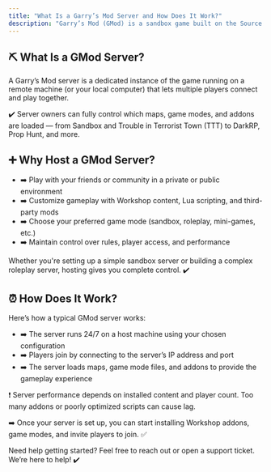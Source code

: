 ```yaml
---
title: "What Is a Garry’s Mod Server and How Does It Work?"
description: "Garry’s Mod (GMod) is a sandbox game built on the Source engine, known for its massive customization and player-created content. Hosting your own GMod server allows you to run custom game modes, maps, and addons while playing with friends or a community. ✅"
---
```


## ⛏️ What Is a GMod Server?

A Garry’s Mod server is a dedicated instance of the game running on a remote machine (or your local computer) that lets multiple players connect and play together.

✔️ Server owners can fully control which maps, game modes, and addons are loaded — from Sandbox and Trouble in Terrorist Town (TTT) to DarkRP, Prop Hunt, and more.

## ➕ Why Host a GMod Server?

- ➡️ Play with your friends or community in a private or public environment
- ➡️ Customize gameplay with Workshop content, Lua scripting, and third-party mods
- ➡️ Choose your preferred game mode (sandbox, roleplay, mini-games, etc.)
- ➡️ Maintain control over rules, player access, and performance

Whether you're setting up a simple sandbox server or building a complex roleplay server, hosting gives you complete control. ✔️

## ⏰ How Does It Work?

Here’s how a typical GMod server works:

- ➡️ The server runs 24/7 on a host machine using your chosen configuration
- ➡️ Players join by connecting to the server’s IP address and port
- ➡️ The server loads maps, game mode files, and addons to provide the gameplay experience

❗ Server performance depends on installed content and player count. Too many addons or poorly optimized scripts can cause lag.

➡️ Once your server is set up, you can start installing Workshop addons, game modes, and invite players to join. ✅

Need help getting started? Feel free to reach out or open a support ticket. We’re here to help! ✔️